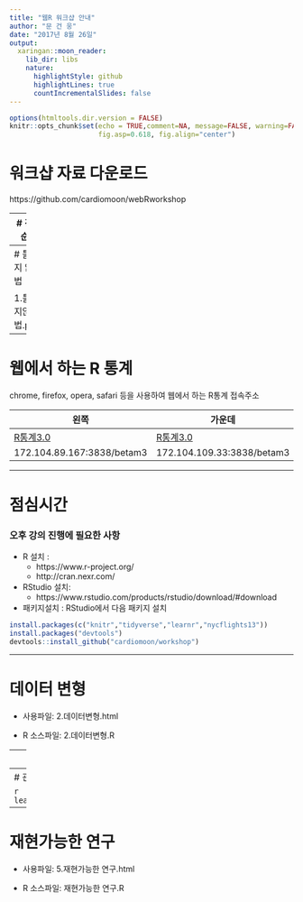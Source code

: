 ```yaml
---
title: "웹R 워크샵 안내"
author: "문 건 웅"
date: "2017년 8월 26일"
output:
  xaringan::moon_reader:
    lib_dir: libs
    nature:
      highlightStyle: github
      highlightLines: true
      countIncrementalSlides: false
---
```



```r
options(htmltools.dir.version = FALSE)
knitr::opts_chunk$set(echo = TRUE,comment=NA, message=FALSE, warning=FALSE,
                      fig.asp=0.618, fig.align="center")
```

# 워크샵 자료 다운로드

https://github.com/cardiomoon/webRworkshop
 

---
# 강의순서

시간  | 내용
-------|-------------
09:00 - 10:00  | 틀리지 않는 법 
10:00 - 12:00  | 웹에서 하는 R 통계 3.1
12:00 - 13:00  | 점심시간
13:00 - 14:00  | 데이터 변형
14:00 - 15:00  | 데이터 다듬기
15:00 - 16:00  | 관계형데이터
16:00 - 17:00  | 재현가능한 연구

---
# 틀리지 않는 법

1.틀리지않는법.pptx

---

# 웹에서 하는 R 통계

chrome, firefox, opera, safari 등을 사용하여 웹에서 하는 R통계 접속주소

왼쪽 |가운데 |오른쪽
-----|-------|------
[R통계3.0](http://172.104.89.167:3838/betam3)|[R통계3.0](http://172.104.109.33:3838/betam3)|[R통계3.0](http://172.104.122.54:3838/betam3)
172.104.89.167:3838/betam3 | 172.104.109.33:3838/betam3 |172.104.122.54:3838/betam3 

---

# 점심시간

### 오후 강의 진행에 필요한 사항

- R 설치 :  
    - https://www.r-project.org/
    - http://cran.nexr.com/
    

- RStudio 설치: 
    - https://www.rstudio.com/products/rstudio/download/#download

- 패키지설치 : RStudio에서 다음 패키지 설치

```r
install.packages(c("knitr","tidyverse","learnr","nycflights13"))
install.packages("devtools")
devtools::install_github("cardiomoon/workshop")
```
---

# 데이터 변형

- 사용파일: 2.데이터변형.html

- R 소스파일: 2.데이터변형.R

---
# 데이터 다듬기

- 사용파일: 3.데이터만들기.html

- R 소스파일: 3.데이터만들기.R

---
# 관계형 데이터

```r
learnr::run_tutorial("relationalData",package="workshop")
```


---
# 재현가능한 연구

- 사용파일: 5.재현가능한 연구.html

- R 소스파일: 재현가능한 연구.R

